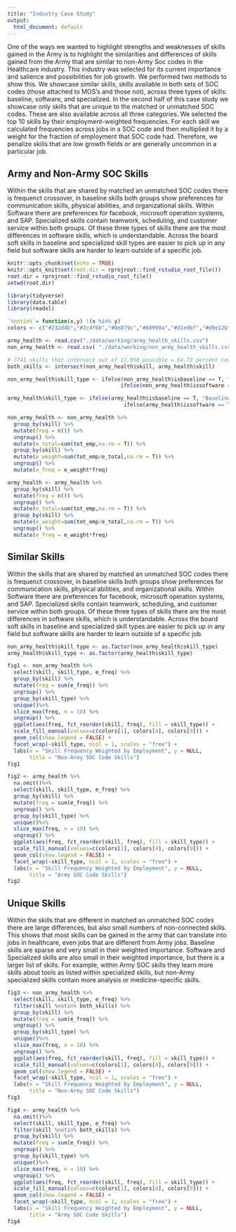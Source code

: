 ```yaml
---
title: "Industry Case Study"
output:
  html_document: default
---
```


One of the ways we wanted to highlight strengths and weaknesses of skills gained in the Army is to highlight the similarities and differences of skills gained from the Army that are similar to non-Army Soc codes in the Healthcare industry. This industry was selected for its current importance and salience and possibilities for job growth. We performed two methods to show this. We showcase similar skills, skills available in both sets of SOC codes (those attached to MOS's and those not), across three types of skills: baseline, software, and specialized. In the second half of this case study we showcase only skills that are unique to the matched or unmatched SOC codes. These are also available across all three categories. We selected the top 10 skills by their employment-weighted frequencies. For each skill we calculated frequencies across jobs in a SOC code and then multiplied it by a weight for the fraction of employment that SOC code had. Therefore, we penalize skills that are low growth fields or are generally uncommon in a particular job.

## Army and Non-Army SOC Skills

Within the skills that are shared by matched an unmatched SOC codes there is frequenct crossover, in baseline skills both groups show preferences for communication skills, physical abilities, and organizational skills. Within Software there are preferences for facebook, microsoft operation systems, and SAP. Specialized skills contain teamwork, scheduling, and customer service within both groups. Of these three types of skills there are the most differences in software skills, which is understandable. Across the board soft skills in baseline and specialized skill types are easier to pick up in any field but software skills are harder to learn outside of a specific job.

```r
knitr::opts_chunk$set(echo = TRUE)
knitr::opts_knit$set(root.dir = rprojroot::find_rstudio_root_file())
root.dir = rprojroot::find_rstudio_root_file()
setwd(root.dir)

library(tidyverse)
library(data.table)
library(readxl)

`%notin%`= function(x,y) !(x %in% y)
colors <- c("#232d4b","#2c4f6b","#0e879c","#60999a","#d1e0bf","#d9e12b","#e6ce3a","#e6a01d","#e57200","#fdfdfd")

army_health <- read.csv("./data/working/army_health_skills.csv")
non_army_health <- read.csv( "./data/working/non_army_health_skills.csv")

# 7741 skills that intersect out of 11,958 possible = 64.73 percent coverage
both_skills <- intersect(non_army_health$skill, army_health$skill)

non_army_health$skill_type <- ifelse(non_army_health$isbaseline == T, "Baseline",
                                    ifelse(non_army_health$issoftware == T, "Software", "Specialized"))

army_health$skill_type <- ifelse(army_health$isbaseline == T, "Baseline",
                                     ifelse(army_health$issoftware == T, "Software", "Specialized"))

non_army_health <- non_army_health %>%
  group_by(skill) %>%
  mutate(freq = n()) %>%
  ungroup() %>%
  mutate(e_total=sum(tot_emp,na.rm = T)) %>%
  group_by(skill) %>%
  mutate(e_weight=sum(tot_emp/e_total,na.rm = T)) %>%
  ungroup() %>%
  mutate(e_freq = e_weight*freq)

army_health <- army_health %>%
  group_by(skill) %>%
  mutate(freq = n()) %>%
  ungroup() %>%
  mutate(e_total=sum(tot_emp,na.rm = T)) %>%
  group_by(skill) %>%
  mutate(e_weight=sum(tot_emp/e_total,na.rm = T)) %>%
  ungroup() %>%
  mutate(e_freq = e_weight*freq)

```

## Similar Skills

Within the skills that are shared by matched an unmatched SOC codes there is frequenct crossover, in baseline skills both groups show preferences for communication skills, physical abilities, and organizational skills. Within Software there are preferences for facebook, microsoft operation systems, and SAP. Specialized skills contain teamwork, scheduling, and customer service within both groups. Of these three types of skills there are the most differences in software skills, which is understandable. Across the board soft skills in baseline and specialized skill types are easier to pick up in any field but software skills are harder to learn outside of a specific job.

```r
non_army_health$skill_type <- as.factor(non_army_health$skill_type)
army_health$skill_type <- as.factor(army_health$skill_type)

fig1 <- non_army_health %>%
  select(skill, skill_type, e_freq) %>%
  group_by(skill) %>%
  mutate(freq = sum(e_freq)) %>%
  ungroup() %>%
  group_by(skill_type) %>%
  unique()%>%
  slice_max(freq, n = 10) %>%
  ungroup() %>%
  ggplot(aes(freq, fct_reorder(skill, freq), fill = skill_type)) +
  scale_fill_manual(values=c(colors[1], colors[4], colors[9])) +
  geom_col(show.legend = FALSE) +
  facet_wrap(~skill_type, ncol = 1, scales = "free") +
  labs(x = "Skill Frequency Weighted by Employment", y = NULL,
       title = "Non-Army SOC Code Skills")
fig1

fig2 <- army_health %>%
  na.omit()%>%
  select(skill, skill_type, e_freq) %>%
  group_by(skill) %>%
  mutate(freq = sum(e_freq)) %>%
  ungroup() %>%
  group_by(skill_type) %>%
  unique()%>%
  slice_max(freq, n = 10) %>%
  ungroup() %>%
  ggplot(aes(freq, fct_reorder(skill, freq), fill = skill_type)) +
  scale_fill_manual(values=c(colors[1], colors[4], colors[9])) +
  geom_col(show.legend = FALSE) +
  facet_wrap(~skill_type, ncol = 1, scales = "free") +
  labs(x = "Skill Frequency Weighted by Employment", y = NULL,
       title = "Army SOC Code Skills")
fig2
```

## Unique Skills

Within the skills that are different in matched an unmatched SOC codes there are large differences, but also small numbers of non-connected skills. This shows that most skills can be gained in the army that can translate into jobs in healthcare, even jobs that are different from Army jobs. Baseline skills are sparse and very small in their weighted importance. Software and Specialized skills are also small in their weighted importance, but there is a larger list of skills. For example, within Army SOC skills they learn more skills about tools as listed within specialized skills, but non-Army specialized skills contain more analysis or medicine-specific skills.

```r
fig3 <- non_army_health %>%
  select(skill, skill_type, e_freq) %>%
  filter(skill %notin% both_skills) %>%
  group_by(skill) %>%
  mutate(freq = sum(e_freq)) %>%
  ungroup() %>%
  group_by(skill_type) %>%
  unique()%>%
  slice_max(freq, n = 10) %>%
  ungroup() %>%
  ggplot(aes(freq, fct_reorder(skill, freq), fill = skill_type)) +
  scale_fill_manual(values=c(colors[1], colors[4], colors[9])) +
  geom_col(show.legend = FALSE) +
  facet_wrap(~skill_type, ncol = 1, scales = "free") +
  labs(x = "Skill Frequency Weighted by Employment", y = NULL,
       title = "Non-Army SOC Code Skills")
fig3

fig4 <- army_health %>%
  na.omit()%>%
  select(skill, skill_type, e_freq) %>%
  filter(skill %notin% both_skills) %>%
  group_by(skill) %>%
  mutate(freq = sum(e_freq)) %>%
  ungroup() %>%
  group_by(skill_type) %>%
  unique()%>%
  slice_max(freq, n = 10) %>%
  ungroup() %>%
  ggplot(aes(freq, fct_reorder(skill, freq), fill = skill_type)) +
  scale_fill_manual(values=c(colors[1], colors[4], colors[9])) +
  geom_col(show.legend = FALSE) +
  facet_wrap(~skill_type, ncol = 1, scales = "free") +
  labs(x = "Skill Frequency Weighted by Employment", y = NULL,
       title = "Army SOC Code Skills")
fig4
```

